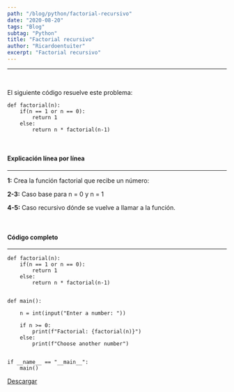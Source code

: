 ```yaml
---
path: "/blog/python/factorial-recursivo"
date: "2020-08-20"
tags: "Blog"
subtag: "Python"
title: "Factorial recursivo"
author: "Ricardoentuiter"
excerpt: "Factorial recursivo"
---
```


---
<br/>

El siguiente código resuelve este problema: 

```python{numberLines: true}
def factorial(n):
    if(n == 1 or n == 0):
        return 1
    else:
        return n * factorial(n-1)
```
<br/>

#### Explicación línea por línea
---

**1:** Crea la función factorial que recibe un número:

**2-3:** Caso base para n = 0 y n = 1

**4-5:** Caso recursivo dónde se vuelve a llamar a la función.

<br/>

#### Código completo
---

```python{numberLines: true}
def factorial(n):
    if(n == 1 or n == 0):
        return 1
    else:
        return n * factorial(n-1)
    

def main():
    
    n = int(input("Enter a number: "))
    
    if n >= 0:
        print(f"Factorial: {factorial(n)}")
    else:
        print(f"Choose another number")
  

if __name__ == "__main__":
    main()
```

[Descargar](https://gitlab.com/Ricardoengitlab/factorial/-/raw/master/Python/factorial.py?inline=false "Código en gitlab")